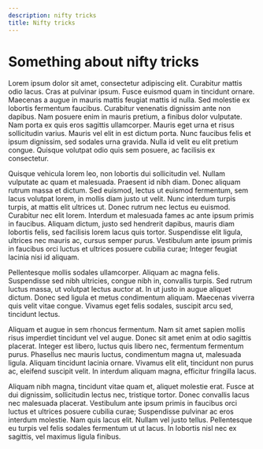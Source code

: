 ```yaml
---
description: nifty tricks
title: Nifty tricks
---
```


# Something about nifty tricks

Lorem ipsum dolor sit amet, consectetur adipiscing elit. Curabitur mattis odio lacus. Cras at pulvinar ipsum. Fusce euismod quam in tincidunt ornare. Maecenas a augue in mauris mattis feugiat mattis id nulla. Sed molestie ex lobortis fermentum faucibus. Curabitur venenatis dignissim ante non dapibus. Nam posuere enim in mauris pretium, a finibus dolor vulputate. Nam porta ex quis eros sagittis ullamcorper. Mauris eget urna et risus sollicitudin varius. Mauris vel elit in est dictum porta. Nunc faucibus felis et ipsum dignissim, sed sodales urna gravida. Nulla id velit eu elit pretium congue. Quisque volutpat odio quis sem posuere, ac facilisis ex consectetur.

Quisque vehicula lorem leo, non lobortis dui sollicitudin vel. Nullam vulputate ac quam et malesuada. Praesent id nibh diam. Donec aliquam rutrum massa et dictum. Sed euismod, lectus ut euismod fermentum, sem lacus volutpat lorem, in mollis diam justo ut velit. Nunc interdum turpis turpis, at mattis elit ultrices ut. Donec rutrum nec lectus eu euismod. Curabitur nec elit lorem. Interdum et malesuada fames ac ante ipsum primis in faucibus. Aliquam dictum, justo sed hendrerit dapibus, mauris diam lobortis felis, sed facilisis lorem lacus quis tortor. Suspendisse elit ligula, ultrices nec mauris ac, cursus semper purus. Vestibulum ante ipsum primis in faucibus orci luctus et ultrices posuere cubilia curae; Integer feugiat lacinia nisi id aliquam.

Pellentesque mollis sodales ullamcorper. Aliquam ac magna felis. Suspendisse sed nibh ultricies, congue nibh in, convallis turpis. Sed rutrum luctus massa, ut volutpat lectus auctor at. In ut justo in augue aliquet dictum. Donec sed ligula et metus condimentum aliquam. Maecenas viverra quis velit vitae congue. Vivamus eget felis sodales, suscipit arcu sed, tincidunt lectus.

Aliquam et augue in sem rhoncus fermentum. Nam sit amet sapien mollis risus imperdiet tincidunt vel vel augue. Donec sit amet enim at odio sagittis placerat. Integer est libero, luctus quis libero nec, fermentum fermentum purus. Phasellus nec mauris luctus, condimentum magna ut, malesuada ligula. Aliquam tincidunt lacinia ornare. Vivamus elit elit, tincidunt non purus ac, eleifend suscipit velit. In interdum aliquam magna, efficitur fringilla lacus.

Aliquam nibh magna, tincidunt vitae quam et, aliquet molestie erat. Fusce at dui dignissim, sollicitudin lectus nec, tristique tortor. Donec convallis lacus nec malesuada placerat. Vestibulum ante ipsum primis in faucibus orci luctus et ultrices posuere cubilia curae; Suspendisse pulvinar ac eros interdum molestie. Nam quis lacus elit. Nullam vel justo tellus. Pellentesque eu turpis vel felis sodales fermentum ut ut lacus. In lobortis nisl nec ex sagittis, vel maximus ligula finibus.

